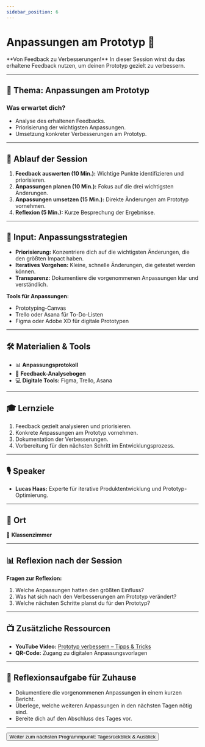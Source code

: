```yaml
---
sidebar_position: 6
---
```


# Anpassungen am Prototyp 🔄

<Admonition type="info" icon="🛠️">
  **Von Feedback zu Verbesserungen!**  
  In dieser Session wirst du das erhaltene Feedback nutzen, um deinen Prototyp gezielt zu verbessern.
</Admonition>

---

## 🎯 **Thema:** Anpassungen am Prototyp

### **Was erwartet dich?**
- Analyse des erhaltenen Feedbacks.  
- Priorisierung der wichtigsten Anpassungen.  
- Umsetzung konkreter Verbesserungen am Prototyp.  

---

## 📝 **Ablauf der Session**

1. **Feedback auswerten (10 Min.):** Wichtige Punkte identifizieren und priorisieren.  
2. **Anpassungen planen (10 Min.):** Fokus auf die drei wichtigsten Änderungen.  
3. **Anpassungen umsetzen (15 Min.):** Direkte Änderungen am Prototyp vornehmen.  
4. **Reflexion (5 Min.):** Kurze Besprechung der Ergebnisse.  

---

## 🧠 **Input: Anpassungsstrategien**

- **Priorisierung:** Konzentriere dich auf die wichtigsten Änderungen, die den größten Impact haben.  
- **Iteratives Vorgehen:** Kleine, schnelle Änderungen, die getestet werden können.  
- **Transparenz:** Dokumentiere die vorgenommenen Anpassungen klar und verständlich.  

**Tools für Anpassungen:**  
- Prototyping-Canvas  
- Trello oder Asana für To-Do-Listen  
- Figma oder Adobe XD für digitale Prototypen  

---

## 🛠️ **Materialien & Tools**

- 📊 **Anpassungsprotokoll**  
- 📝 **Feedback-Analysebogen**  
- 💻 **Digitale Tools:** Figma, Trello, Asana  

---

## 🎓 **Lernziele**

1. Feedback gezielt analysieren und priorisieren.  
2. Konkrete Anpassungen am Prototyp vornehmen.  
3. Dokumentation der Verbesserungen.  
4. Vorbereitung für den nächsten Schritt im Entwicklungsprozess.  

---

## 🎙️ **Speaker**

- **Lucas Haas:** Experte für iterative Produktentwicklung und Prototyp-Optimierung.  

---

## 📍 **Ort**

📍 **Klassenzimmer**  

---

## 📊 **Reflexion nach der Session**

**Fragen zur Reflexion:**  
1. Welche Anpassungen hatten den größten Einfluss?  
2. Was hat sich nach den Verbesserungen am Prototyp verändert?  
3. Welche nächsten Schritte planst du für den Prototyp?  

---

## 📺 **Zusätzliche Ressourcen**

- **YouTube Video:** [Prototyp verbessern – Tipps & Tricks](https://www.youtube.com/watch?v=example)  
- **QR-Code:** Zugang zu digitalen Anpassungsvorlagen  

---

## 🚀 **Reflexionsaufgabe für Zuhause**

- Dokumentiere die vorgenommenen Anpassungen in einem kurzen Bericht.  
- Überlege, welche weiteren Anpassungen in den nächsten Tagen nötig sind.  
- Bereite dich auf den Abschluss des Tages vor.

---

<Button destination="/roadmap/docs/yfn-school/day2/summary">
  Weiter zum nächsten Programmpunkt: Tagesrückblick & Ausblick
</Button>